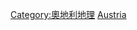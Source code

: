 {{Commonscat|International borders of Austria}}

[[Category:奧地利地理|Category:奧地利地理]]
[[Category:各國邊界|Austria]]